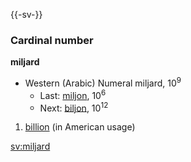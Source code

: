 {{-sv-}}
===Cardinal number===
'''miljard'''
* Western (Arabic) Numeral miljard, 10<sup>9</sup>
**Last: [[miljon]], 10<sup>6</sup>
**Next: [[biljon]], 10<sup>12</sup>

#[[billion]] (in American usage)

[[sv:miljard]]